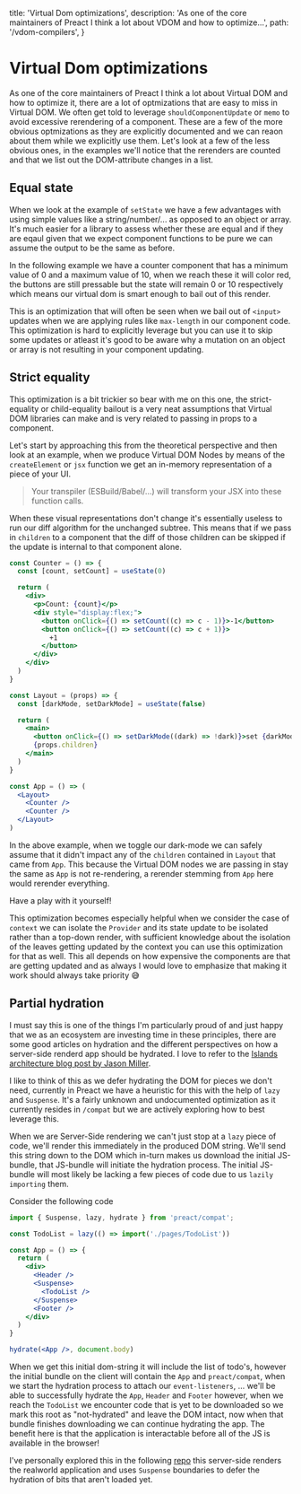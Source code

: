 
  title: 'Virtual Dom optimizations',
  description:
    'As one of the core maintainers of Preact I think a lot about VDOM and how to optimize...',
  path: '/vdom-compilers',
}

# Virtual Dom optimizations

As one of the core maintainers of Preact I think a lot about Virtual DOM and how to optimize it, there are a lot of
optmizations that are easy to miss in Virtual DOM. We often get told to leverage `shouldComponentUpdate` or `memo` to
avoid excessive rerendering of a component.
These are a few of the more obvious optmizations as they are explicitly documented and we can reaon about them while
we explicitly use them. Let's look at a few of the less obvious ones, in the examples we'll notice that the rerenders
are counted and that we list out the DOM-attribute changes in a list.

## Equal state

When we look at the example of `setState` we have a few advantages with using simple values like a string/number/... as
opposed to an object or array. It's much easier for a library to assess whether these are equal and if they are eqaul given
that we expect component functions to be pure we can assume the output to be the same as before.

In the following example we have a counter component that has a minimum value of 0 and a maximum value of 10, when we reach these
it will color red, the buttons are still pressable but the state will remain 0 or 10 respectively which means our virtual dom is smart
enough to bail out of this render.

<StateEquality />

This is an optimization that will often be seen when we bail out of `<input>` updates when we are applying rules like `max-length` in our
component code. This optimization is hard to explicitly leverage but you can use it to skip some updates or atleast it's good to be aware
why a mutation on an object or array is not resulting in your component updating.

## Strict equality

This optimization is a bit trickier so bear with me on this one, the strict-equality or child-equality bailout is a very neat assumptions
that Virtual DOM libraries can make and is very related to passing in props to a component.

Let's start by approaching this from the theoretical perspective and then look at an example, when we produce Virtual DOM Nodes by means of the
`createElement` or `jsx` function we get an in-memory representation of a piece of your UI.

> Your transpiler (ESBuild/Babel/...) will transform your JSX into these function calls.

When these visual representations don't change it's essentially useless to run our diff algorithm for the unchanged subtree. This means that if
we pass in `children` to a component that the diff of those children can be skipped if the update is internal to that component alone.

```jsx
const Counter = () => {
  const [count, setCount] = useState(0)

  return (
    <div>
      <p>Count: {count}</p>
      <div style="display:flex;">
        <button onClick={() => setCount((c) => c - 1)}>-1</button>
        <button onClick={() => setCount((c) => c + 1)}>
          +1
        </button>
      </div>
    </div>
  )
}

const Layout = (props) => {
  const [darkMode, setDarkMode] = useState(false)

  return (
    <main>
      <button onClick={() => setDarkMode((dark) => !dark)}>set {darkMode ? "Light" : "Dark"} Mode</button>
      {props.children}
    </main>
  )
}

const App = () => (
  <Layout>
    <Counter />
    <Counter />
  </Layout>
)
```

In the above example, when we toggle our dark-mode we can safely assume that it didn't impact any of the `children` contained in
`Layout` that came from `App`. This because the Virtual DOM nodes we are passing in stay the same as `App` is not re-rendering, a
rerender stemming from `App` here would rerender everything.

Have a play with it yourself!

<StrictEquality />

This optimization becomes especially helpful when we consider the case of `context` we can isolate the `Provider` and its state update
to be isolated rather than a top-down render, with sufficient knowledge about the isolation of the leaves getting updated by the context
you can use this optimization for that as well. This all depends on how expensive the components are that are getting updated and as always
I would love to emphasize that making it work should always take priority 😅

## Partial hydration

I must say this is one of the things I'm particularly proud of and just happy that we as an ecosystem are investing time in these principles,
there are some good articles on hydration and the different perspectives on how a server-side renderd app should be hydrated. I love
to refer to the [Islands architecture blog post by Jason Miller](https://jasonformat.com/islands-architecture/).

I like to think of this as we defer hydrating the DOM for pieces we don't need, currently in Preact we have a heuristic for this with the help
of `lazy` and `Suspense`. It's a fairly unknown and undocumented optimization as it currently resides in `/compat` but we are actively exploring
how to best leverage this.

When we are Server-Side rendering we can't just stop at a `lazy` piece of code, we'll render this immediately in the produced DOM string. We'll send
this string down to the DOM which in-turn makes us download the initial JS-bundle, that JS-bundle will initiate the hydration process. The initial JS-bundle
will most likely be lacking a few pieces of code due to us `lazily importing` them.

Consider the following code

```jsx
import { Suspense, lazy, hydrate } from 'preact/compat';

const TodoList = lazy(() => import('./pages/TodoList'))

const App = () => {
  return (
    <div>
      <Header />
      <Suspense>
        <TodoList />
      </Suspense>
      <Footer />
    </div>
  )
}

hydrate(<App />, document.body)
```

When we get this initial dom-string it will include the list of todo's, however the initial bundle on the client will contain the `App` and `preact/compat`,
when we start the hydration process to attach our `event-listeners`, ... we'll be able to successfully hydrate the `App`, `Header` and `Footer` however, when
we reach the `TodoList` we encounter code that is yet to be downloaded so we mark this root as "not-hydrated" and leave the DOM intact, now when that bundle finishes
downloading we can continue hydrating the app. The benefit here is that the application is interactable before all of the JS is available in the browser!

I've personally explored this in the following [repo](https://github.com/JoviDeCroock/realworld) this server-side renders the realworld application
and uses `Suspense` boundaries to defer the hydration of bits that aren't loaded yet.
